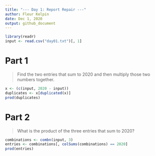 ```yaml
---
title: "--- Day 1: Report Repair ---"
author: Fleur Kelpin
date: Dec 1, 2020
output: github_document
---
```


```r
library(readr)
input <- read.csv("day01.txt")[, 1]
```

# Part 1
> Find the two entries that sum to 2020 and then multiply those two numbers together.

```r
x <- (c(input, 2020 - input))
duplicates <- x[duplicated(x)]
prod(duplicates)
```
# Part 2
> What is the product of the three entries that sum to 2020?

```r
combinations <- combn(input, 3)
entries <- combinations[, colSums(combinations) == 2020]
prod(entries)
```
